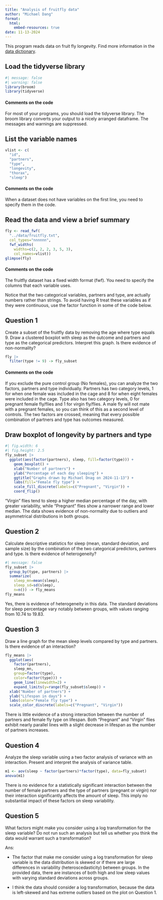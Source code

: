 ---
title: "Analysis of fruitfly data"
author: "Michael Dang"
format: 
  html:
    embed-resources: true
date: 11-13-2024
---

This program reads data on fruit fly longevity. Find more information in the [data dictionary][dd].

[dd]: https://github.com/pmean/data/blob/master/files/fruitfly.yaml

## Load the tidyverse library

```{r setup}
#| message: false
#| warning: false
library(broom)
library(tidyverse)
```

#### Comments on the code

For most of your programs, you should load the tidyverse library. The broom 
library converts your output to a nicely arranged dataframe. The messages and
warnings are suppressed.

## List the variable names

```{r variable-list}
vlist <- c(
  "id",
  "partners",
  "type",
  "longevity",
  "thorax",
  "sleep")
```

#### Comments on the code

When a dataset does not have variables on the first line, you need to specify 
them in the code.

## Read the data and view a brief summary

```{r read}
fly <- read_fwf(
  "../data/fruitfly.txt",
  col_types="nnnnnn",
  fwf_widths(
    widths=c(2, 2, 2, 3, 5, 3),
    col_names=vlist))
glimpse(fly)
```

#### Comments on the code

The fruitfly dataset has a fixed width format (fwf). You need to specify the
columns that each variable uses.

Notice that the two categorical variables, partners and type, are actually
numbers rather than strings. To avoid having R treat these variables as if
they were continuous, use the factor function in some of the code below.

## Question 1
Create a subset of the fruitfly data by removing the age where type equals 9. Draw a clustered boxplot with sleep as the outcome and partners and type as the categorical predictors. Interpret this graph. Is there evidence of non-normality?

```{r subset}
fly |>
  filter(type != 9) -> fly_subset
```

#### Comments on the code

If you exclude the pure control group (No females), you can analyze the two
factors, partners and type individually. Partners has two category levels, 1 for
when one female was included in the cage and 8 for when eight females were 
included in the cage. Type also has two category levels, 0 for pregnant female
fly/flies and 1 for virgin fly/flies. A male fly will not mate with a pregnant
females, so you can think of this as a second level of controls. The two factors
are crossed, meaning that every possible combination of partners and type has 
outcomes measured.

## Draw boxplot of longevity by partners and type

```{r boxplots-partners-type}
#| fig.width: 6
#| fig.height: 2.5
fly_subset |>
  ggplot(aes(factor(partners), sleep, fill=factor(type))) +
    geom_boxplot() +
    xlab("Number of partners") +
    ylab("Percentage of each day sleeping") +
    ggtitle("Graphs drawn by Michael Dnag on 2024-11-13") +
    labs(fill="Female fly type") +
    scale_fill_discrete(labels=c("Pregnant", "Virgin")) +
    coord_flip()
```
"Virgin" flies tend to sleep a higher median percentage of the day, with greater variability, while "Pregnant" flies show a narrower range and lower median. The data shows evidence of non-normality due to outliers and asymmetrical distributions in both groups.


## Question 2
Calculate descriptive statistics for sleep (mean, standard deviation, and sample size) by the combination of the two categorical predictors, partners and type. Is there evidence of heterogeneity?

```{r by-partners-and-type}
#| message: false
fly_subset |>
  group_by(type, partners) |>
  summarize(
    sleep_mn=mean(sleep),
    sleep_sd=sd(sleep),
    n=n()) -> fly_means
fly_means
```
Yes, there is evidence of heterogeneity in this data.  The standard deviations for sleep percentage vary notably between groups, with values ranging from 10.74 to 19.83.

## Question 3
Draw a line graph for the mean sleep levels compared by type and partners. Is there evidence of an interaction?

```{r line-graph}
fly_means |>
  ggplot(aes(
    factor(partners), 
    sleep_mn, 
    group=factor(type),
    color=factor(type))) +
    geom_line(linewidth=2) +
	expand_limits(y=range(fly_subset$sleep)) +
  xlab("Number of partners") +
  ylab("Lifespan in days") +
  labs(color="Female fly type") +
  scale_color_discrete(labels=c("Pregnant", "Virgin"))
```
There is little evidence of a strong interaction between the number of partners and female fly type on lifespan. Both "Pregnant" and "Virgin" flies exhibit nearly parallel lines with a slight decrease in lifespan as the number of partners increases. 

## Question 4
Analyze the sleep variable using a two factor analysis of variance with an interaction. Present and interpret the analysis of variance table.

```{r anova-with-interaction}
m1 <- aov(sleep ~ factor(partners)*factor(type), data=fly_subset)
anova(m1)
```

There is no evidence for a statistically significant interaction between the number of female partners and the type of partners (pregnant or virgin) nor their interaction significantly affects the amount of sleep. This imply no substantial impact of these factors on sleep variability.

## Question 5
What factors might make you consider using a log transformation for the sleep variable? Do not run such an analysis but tell us whether you think the data would warrant such a transformation?

Ans:

- The factor that make me consider using a log transformation for sleep variable is the data distribution is skewed or if there are large differences in variability (heteroscedasticity) between groups. In the provided data, there are instances of both high and low sleep values with varying standard deviations across groups.

- I think the data should consider a log transformation, because the data is left-skewed and has extreme outliers based on the plot on Question 1.